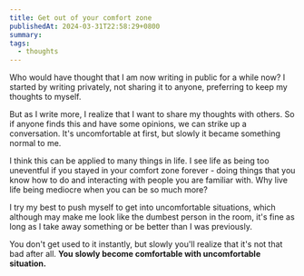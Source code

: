 ```yaml
---
title: Get out of your comfort zone
publishedAt: 2024-03-31T22:58:29+0800
summary: 
tags:
  - thoughts
---
```


Who would have thought that I am now writing in public for a while now? I started by writing privately, not sharing it to anyone, preferring to keep my thoughts to myself.

But as I write more, I realize that I want to share my thoughts with others. So if anyone finds this and have some opinions, we can strike up a conversation. It's uncomfortable at first, but slowly it became something normal to me.

I think this can be applied to many things in life. I see life as being too uneventful if you stayed in your comfort zone forever - doing things that you know how to do and interacting with people you are familiar with. Why live life being mediocre when you can be so much more?

I try my best to push myself to get into uncomfortable situations, which although may make me look like the dumbest person in the room, it's fine as long as I take away something or be better than I was previously. 

You don't get used to it instantly, but slowly you'll realize that it's not that bad after all. **You slowly become comfortable with uncomfortable situation.**